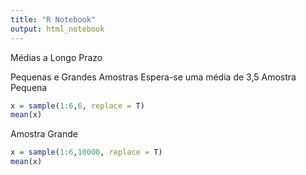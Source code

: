 ```yaml
---
title: "R Notebook"
output: html_notebook
---
```


Médias a Longo Prazo

Pequenas e Grandes Amostras
Espera-se uma média de 3,5
Amostra  Pequena
```r
x = sample(1:6,6, replace = T)
mean(x)
```
Amostra Grande
```r
x = sample(1:6,10000, replace = T)
mean(x)
```

